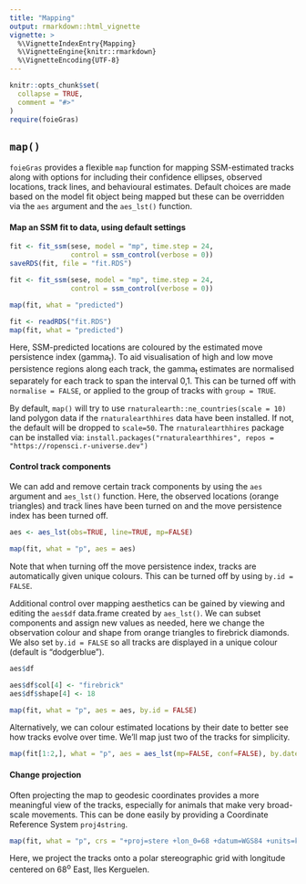 ```yaml
---
title: "Mapping"
output: rmarkdown::html_vignette
vignette: >
  %\VignetteIndexEntry{Mapping}
  %\VignetteEngine{knitr::rmarkdown}
  %\VignetteEncoding{UTF-8}
---
```


```r
knitr::opts_chunk$set(
  collapse = TRUE,
  comment = "#>"
)
require(foieGras)
```

## `map()`
`foieGras` provides a flexible `map` function for mapping SSM-estimated tracks along with options for including their confidence ellipses, observed locations, track lines, and behavioural estimates. Default choices are made based on the model fit object being mapped but these can be overridden via the `aes` argument and the `aes_lst()` function.

#### Map an SSM fit to data, using default settings
```r
fit <- fit_ssm(sese, model = "mp", time.step = 24, 
               control = ssm_control(verbose = 0))
saveRDS(fit, file = "fit.RDS")
```

```r
fit <- fit_ssm(sese, model = "mp", time.step = 24, 
               control = ssm_control(verbose = 0))

map(fit, what = "predicted")
```

```r
fit <- readRDS("fit.RDS")
map(fit, what = "predicted")
```

Here, SSM-predicted locations are coloured by the estimated move persistence index (gamma~t~). To aid visualisation of high and low move persistence regions along each track, the gamma~t~ estimates are normalised separately for each track to span the interval 0,1. This can be turned off with `normalise = FALSE`, or applied to the group of tracks with `group = TRUE`.

By default, `map()` will try to use `rnaturalearth::ne_countries(scale = 10)` land polygon data if the `rnaturalearthhires` data have been installed. If not, the default will be dropped to `scale=50`. The `rnaturalearthhires` package can be installed via: `install.packages("rnaturalearthhires", repos = "https://ropensci.r-universe.dev")`

#### Control track components
We can add and remove certain track components by using the `aes` argument and `aes_lst()` function. Here, the observed locations (orange triangles) and track lines have been turned on and the move persistence index has been turned off.
```r
aes <- aes_lst(obs=TRUE, line=TRUE, mp=FALSE)

map(fit, what = "p", aes = aes)
```
Note that when turning off the move persistence index, tracks are automatically given unique colours. This can be turned off by using `by.id = FALSE`. 

Additional control over mapping aesthetics can be gained by viewing and editing the `aes$df` data.frame created by `aes_lst()`. We can subset components and assign new values as needed, here we change the observation colour and shape from orange triangles to firebrick diamonds. We also set `by.id = FALSE` so all tracks are displayed in a unique colour (default is "dodgerblue").
```r
aes$df

aes$df$col[4] <- "firebrick"
aes$df$shape[4] <- 18

map(fit, what = "p", aes = aes, by.id = FALSE)
```

Alternatively, we can colour estimated locations by their date to better see how tracks evolve over time. We'll map just two of the tracks for simplicity. 
```r
map(fit[1:2,], what = "p", aes = aes_lst(mp=FALSE, conf=FALSE), by.date = TRUE, by.id=FALSE)
```

#### Change projection
Often projecting the map to geodesic coordinates provides a more meaningful view of the tracks, especially for animals that make very broad-scale movements. This can be done easily by providing a Coordinate Reference System `proj4string`.
```r
map(fit, what = "p", crs = "+proj=stere +lon_0=68 +datum=WGS84 +units=km")
```

Here, we project the tracks onto a polar stereographic grid with longitude centered on 68^o^ East, Iles Kerguelen.



